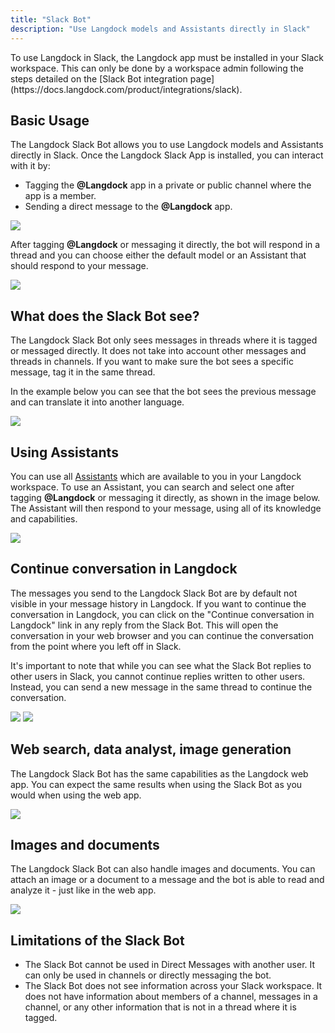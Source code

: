 ```yaml
---
title: "Slack Bot"
description: "Use Langdock models and Assistants directly in Slack"
---
```


<Info>
  To use Langdock in Slack, the Langdock app must be installed in your Slack
  workspace. This can only be done by a workspace admin following the steps
  detailed on the [Slack Bot integration
  page](https://docs.langdock.com/product/integrations/slack).
</Info>

## Basic Usage

The Langdock Slack Bot allows you to use Langdock models and Assistants directly in Slack. Once the Langdock Slack App is installed, you can interact with it by:

- Tagging the **@Langdock** app in a private or public channel where the app is a member.
- Sending a direct message to the **@Langdock** app.

<img src="/images/slack-bot-1.png" />

After tagging **@Langdock** or messaging it directly, the bot will respond in a thread and you can choose either the default model or an Assistant that should respond to your message.

<img src="/images/slack-bot-2.png" />

## What does the Slack Bot see?

The Langdock Slack Bot only sees messages in threads where it is tagged or messaged directly. It does not take into account other messages and threads in channels. If you want to make sure the bot sees a specific message, tag it in the same thread.

In the example below you can see that the bot sees the previous message and can translate it into another language.

<img src="/images/slack-bot-4.png" />

## Using Assistants

You can use all [Assistants](https://docs.langdock.com/product/assistants-vs-chats) which are available to you in your Langdock workspace. To use an Assistant, you can search and select one after tagging **@Langdock** or messaging it directly, as shown in the image below. The Assistant will then respond to your message, using all of its knowledge and capabilities.

<img src="/images/slack-bot-5.png" />

## Continue conversation in Langdock

The messages you send to the Langdock Slack Bot are by default not visible in your message history in Langdock. If you want to continue the conversation in Langdock, you can click on the "Continue conversation in Langdock" link in any reply from the Slack Bot. This will open the conversation in your web browser and you can continue the conversation from the point where you left off in Slack.

It's important to note that while you can see what the Slack Bot replies to other users in Slack, you cannot continue replies written to other users. Instead, you can send a new message in the same thread to continue the conversation.

<img src="/images/slack-bot-6.png" />
<img src="/images/slack-bot-7.png" />

## Web search, data analyst, image generation

The Langdock Slack Bot has the same capabilities as the Langdock web app. You can expect the same results when using the Slack Bot as you would when using the web app.

<img src="/images/slack-bot-8.png" />

## Images and documents

The Langdock Slack Bot can also handle images and documents. You can attach an image or a document to a message and the bot is able to read and analyze it - just like in the web app.

<img src="/images/slack-bot-9.png" />

## Limitations of the Slack Bot

- The Slack Bot cannot be used in Direct Messages with another user. It can only be used in channels or directly messaging the bot.
- The Slack Bot does not see information across your Slack workspace. It does not have information about members of a channel, messages in a channel, or any other information that is not in a thread where it is tagged.
